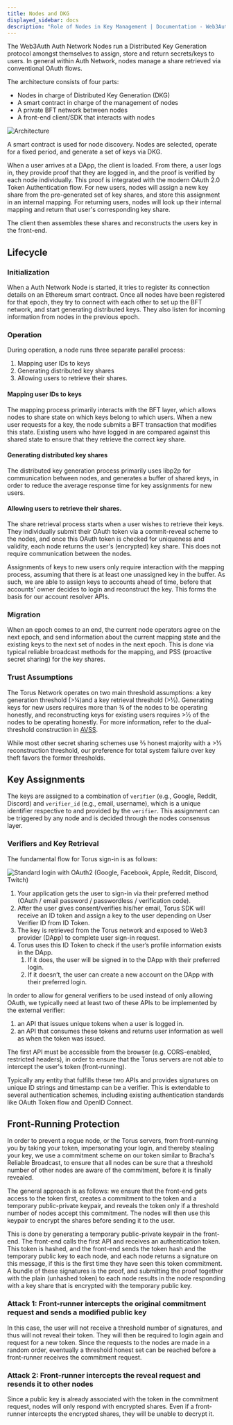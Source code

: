 ```yaml
---
title: Nodes and DKG
displayed_sidebar: docs
description: "Role of Nodes in Key Management | Documentation - Web3Auth"
---
```



The Web3Auth Auth Network Nodes run a Distributed Key Generation protocol amongst themselves to assign, store and return secrets/keys to users. In
general within Auth Network, nodes manage a share retrieved via conventional OAuth flows.

The architecture consists of four parts:‌

- Nodes in charge of Distributed Key Generation (DKG)
- A smart contract in charge of the management of nodes
- A private BFT network between nodes
- A front-end client/SDK that interacts with nodes

![Architecture](/content-hub/graph-6-final.png)

A smart contract is used for node discovery. Nodes are selected, operate for a fixed period, and generate a set of keys via DKG.‌

When a user arrives at a DApp, the client is loaded. From there, a user logs in, they provide proof that they are logged in, and the proof is verified
by each node individually. This proof is integrated with the modern OAuth 2.0 Token Authentication flow. For new users, nodes will assign a new key
share from the pre-generated set of key shares, and store this assignment in an internal mapping. For returning users, nodes will look up their
internal mapping and return that user's corresponding key share.‌

The client then assembles these shares and reconstructs the users key in the front-end.

## Lifecycle

### Initialization

When a Auth Network Node is started, it tries to register its connection details on an Ethereum smart contract. Once all nodes have been registered
for that epoch, they try to connect with each other to set up the BFT network, and start generating distributed keys. They also listen for incoming
information from nodes in the previous epoch.

### Operation

During operation, a node runs three separate parallel process:

1. Mapping user IDs to keys
2. Generating distributed key shares
3. Allowing users to retrieve their shares.

#### Mapping user IDs to keys

The mapping process primarily interacts with the BFT layer, which allows nodes to share state on which keys belong to which users. When a new user
requests for a key, the node submits a BFT transaction that modifies this state. Existing users who have logged in are compared against this shared
state to ensure that they retrieve the correct key share.

#### Generating distributed key shares

The distributed key generation process primarily uses libp2p for communication between nodes, and generates a buffer of shared keys, in order to
reduce the average response time for key assignments for new users.

#### Allowing users to retrieve their shares.

The share retrieval process starts when a user wishes to retrieve their keys. They individually submit their OAuth token via a commit-reveal scheme to
the nodes, and once this OAuth token is checked for uniqueness and validity, each node returns the user's \(encrypted\) key share. This does not
require communication between the nodes.

Assignments of keys to new users only require interaction with the mapping process, assuming that there is at least one unassigned key in the buffer.
As such, we are able to assign keys to accounts ahead of time, before that accounts' owner decides to login and reconstruct the key. This forms the
basis for our account resolver APIs.

### Migration

When an epoch comes to an end, the current node operators agree on the next epoch, and send information about the current mapping state and the
existing keys to the next set of nodes in the next epoch. This is done via typical reliable broadcast methods for the mapping, and PSS \(proactive
secret sharing\) for the key shares.

### Trust Assumptions

The Torus Network operates on two main threshold assumptions: a key generation threshold \(&gt;¼\)and a key retrieval threshold \(&gt;½\). Generating
keys for new users requires more than ¾ of the nodes to be operating honestly, and reconstructing keys for existing users requires &gt;½ of the nodes
to be operating honestly. For more information, refer to the dual-threshold construction in [AVSS](https://eprint.iacr.org/2002/134.pdf).

While most other secret sharing schemes use ⅔ honest majority with a &gt;⅓ reconstruction threshold, our preference for total system failure over key
theft favors the former thresholds.‌

## Key Assignments

The keys are assigned to a combination of `verifier` \(e.g., Google, Reddit, Discord\) and `verifier_id` \(e.g., email, username\), which is a unique
identifier respective to and provided by the `verifier`.‌ This assignment can be triggered by any node and is decided through the nodes consensus
layer.

### Verifiers and Key Retrieval

The fundamental flow for Torus sign-in is as follows:

![Standard login with OAuth2 (Google, Facebook, Apple, Reddit, Discord, Twitch)](/content-hub/login-key-assignments.png)

1. Your application gets the user to sign-in via their preferred method \(OAuth / email password / passwordless / verification code\).
2. After the user gives consent/verifies his/her email, Torus SDK will receive an ID token and assign a key to the user depending on User Verifier ID
   from ID Token.
3. The key is retrieved from the Torus network and exposed to Web3 provider \(DApp\) to complete user sign-in request.
4. Torus uses this ID Token to check if the user’s profile information exists in the DApp.
   1. If it does, the user will be signed in to the DApp with their preferred login.
   2. If it doesn’t, the user can create a new account on the DApp with their preferred login.

In order to allow for general verifiers to be used instead of only allowing OAuth, we typically need at least two of these APIs to be implemented by
the external verifier:‌

1. an API that issues unique tokens when a user is logged in.
2. an API that consumes these tokens and returns user information as well as when the token was issued.

The first API must be accessible from the browser \(e.g. CORS-enabled, restricted headers\), in order to ensure that the Torus servers are not able to
intercept the user's token \(front-running\).

Typically any entity that fulfills these two APIs and provides signatures on unique ID strings and timestamp can be a verifier. This is extendable to
several authentication schemes, including existing authentication standards like OAuth Token flow and OpenID Connect.‌

## Front-Running Protection

In order to prevent a rogue node, or the Torus servers, from front-running you by taking your token, impersonating your login, and thereby stealing
your key, we use a commitment scheme on our token similar to Bracha's Reliable Broadcast, to ensure that all nodes can be sure that a threshold number
of other nodes are aware of the commitment, before it is finally revealed.‌

The general approach is as follows: we ensure that the front-end gets access to the token first, creates a commitment to the token and a temporary
public-private keypair, and reveals the token only if a threshold number of nodes accept this commitment. The nodes will then use this keypair to
encrypt the shares before sending it to the user.

This is done by generating a temporary public-private keypair in the front-end. The front-end calls the first API and receives an authentication
token. This token is hashed, and the front-end sends the token hash and the temporary public key to each node, and each node returns a signature on
this message, if this is the first time they have seen this token commitment. A bundle of these signatures is the proof, and submitting the proof
together with the plain \(unhashed token\) to each node results in the node responding with a key share that is encrypted with the temporary public
key.

### Attack 1: Front-runner intercepts the original commitment request and sends a modified public key

In this case, the user will not receive a threshold number of signatures, and thus will not reveal their token. They will then be required to login
again and request for a new token. Since the requests to the nodes are made in a random order, eventually a threshold honest set can be reached before
a front-runner receives the commitment request.

### Attack 2: Front-runner intercepts the reveal request and resends it to other nodes

Since a public key is already associated with the token in the commitment request, nodes will only respond with encrypted shares. Even if a
front-runner intercepts the encrypted shares, they will be unable to decrypt it.
